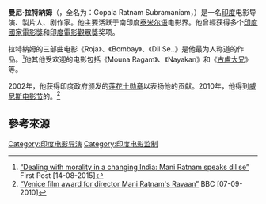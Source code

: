 {{Infobox person
| name          = 曼尼·拉特納姆
| image         = Mani Ratnam at the Museum of the Moving Image.jpg
| imagesize     = 250px
| caption       = 
| birth_name    = Gopala Ratnam Subramaniam
| birth_date    = {{Birth date and age|1956|6|2}}
| birth_place   = {{IND}}[[泰米尔纳德邦|泰米尔纳德邦]][[马杜赖|马杜赖]]
| death_date    = 
| death_place   = 
| yearsactive   = 1983年至今
| occupation    = 电影导演、製片人、剧作家
| parents       = 
| spouse        = {{marriage|Suhasini Maniratnam|1988}}
| children      = Nandan
| relatives     =
| signature     =
}}

'''曼尼·拉特納姆'''（{{lang-en|'''Mani Ratnam'''}}，全名为：Gopala Ratnam Subramaniam，{{bd|1956年|6月2日|catIdx=R}}）是一名[[印度|印度]]电影导演、製片人、剧作家。他主要活跃于南印度[[泰米尔语|泰米尔语]]电影界。他曾經获得多个[[印度國家電影獎|印度國家電影獎]]和[[印度電影觀眾獎|印度電影觀眾獎]]奖项。

拉特納姆的三部曲电影《Roja》、《Bombay》、《Dil Se..》是他最为人称道的作品。<ref>[https://www.firstpost.com/entertainment/dealing-morality-changing-india-mani-ratnam-speaks-dil-se-2391530.html “Dealing with morality in a changing India: Mani Ratnam speaks dil se”] {{Wayback|url=https://www.firstpost.com/entertainment/dealing-morality-changing-india-mani-ratnam-speaks-dil-se-2391530.html |date=20201124213714 }} First Post [14-08-2015]</ref>他其他受欢迎的电影包括《Mouna Ragam》、《Nayakan》和《[[古盧大兄|古盧大兄]]》等。

2002年，他获得印度政府颁发的[[莲花士勋章|莲花士勋章]]以表扬他的贡献。2010年，他得到[[威尼斯电影节|威尼斯电影节]]的{{Link-en|积家电影人荣誉奖|Jaeger-LeCoultre Glory to the Filmmaker Award}}。<ref>[https://www.bbc.com/news/av/entertainment-arts-11219497 “Venice film award for director Mani Ratnam's Ravaan”] BBC [07-09-2010]</ref>

== 參考來源 ==
{{reflist}}

{{DEFAULTSORT: Ratnam, Mani}}
[[Category:印度电影导演|Category:印度电影导演]]
[[Category:印度电影监制|Category:印度电影监制]]
